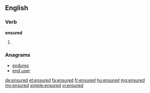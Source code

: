 ==English==

===Verb===
'''ensured'''

# {{past of|ensure}}

===Anagrams===
* [[endures#English|endures]]
* [[end user#English|end user]]

[[de:ensured]]
[[et:ensured]]
[[fa:ensured]]
[[fr:ensured]]
[[hu:ensured]]
[[mg:ensured]]
[[my:ensured]]
[[simple:ensured]]
[[vi:ensured]]